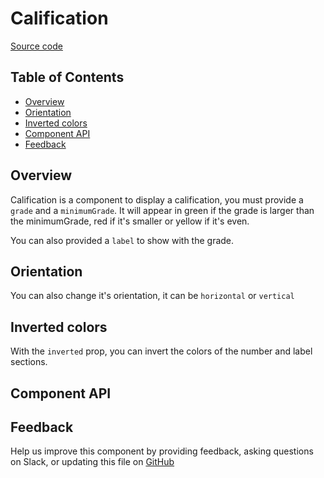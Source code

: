 
# Calification

[Source code](https://github.com/leemonade/bubbles/tree/main/packages/components/src/informative/Calification/Calification.js)

## Table of Contents

<!-- START doctoc generated TOC please keep comment here to allow auto update -->
<!-- DON'T EDIT THIS SECTION, INSTEAD RE-RUN doctoc TO UPDATE -->

- [Overview](#overview)
- [Orientation](#orientation)
- [Inverted colors](#inverted-colors)
- [Component API](#component-api)
- [Feedback](#feedback)

## Overview

Calification is a component to display a calification, you must provide a `grade` and a `minimumGrade`.
It will appear in green if the grade is larger than the minimumGrade, red if it's smaller or yellow if it's even.

You can also provided a `label` to show with the grade.

<ThemeProvider>
  <Stack direction="column" spacing={2} fullWidth>
    <Calification label="Passed :)" minimumGrade={5} grade={8} />
    <Calification label="Label" minimumGrade={5} grade={5} />
    <Calification label="Failed :(" minimumGrade={5} grade={3} />
  </Stack>
</ThemeProvider>

## Orientation

You can also change it's orientation, it can be `horizontal` or `vertical`

<ThemeProvider>
  <Stack direction="row" spacing={2} fullWidth>
    <Calification label="Failed" minimumGrade={5} grade={3} orientation="vertical" />
    <Calification label="Passed :)" minimumGrade={5} grade={8} styles={{ width: '50%' }} />
  </Stack>
</ThemeProvider>

## Inverted colors

With the `inverted` prop, you can invert the colors of the number and label sections.

<ThemeProvider>
  <Stack direction="column" spacing={2} fullWidth>
    <Calification label="Passed" minimumGrade={5} grade={8} />
    <Calification label="Passed" minimumGrade={5} grade={8} inverted />
  </Stack>
</ThemeProvider>

## Component API

<Preview>
  <Story id="atoms-informative-calification--playground" />
</Preview>

<Props of={Calification} />

## Feedback

Help us improve this component by providing feedback, asking questions on Slack, or updating this file on
[GitHub](https://github.com/leemonade/bubbles/edit/main/packages/components/src/informative/Calification/Calification.mdx)
